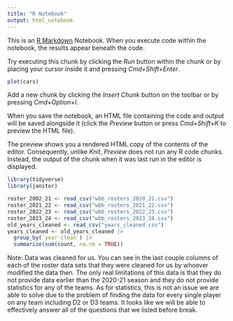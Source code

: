 ```yaml
---
title: "R Notebook"
output: html_notebook
---
```


This is an [R Markdown](http://rmarkdown.rstudio.com) Notebook. When you execute code within the notebook, the results appear beneath the code.

Try executing this chunk by clicking the *Run* button within the chunk or by placing your cursor inside it and pressing *Cmd+Shift+Enter*.

```r
plot(cars)
```

Add a new chunk by clicking the *Insert Chunk* button on the toolbar or by pressing *Cmd+Option+I*.

When you save the notebook, an HTML file containing the code and output will be saved alongside it (click the *Preview* button or press *Cmd+Shift+K* to preview the HTML file).

The preview shows you a rendered HTML copy of the contents of the editor. Consequently, unlike *Knit*, *Preview* does not run any R code chunks. Instead, the output of the chunk when it was last run in the editor is displayed.

```r
library(tidyverse)
library(janitor)

roster_2002_21 <- read_csv("wbb_rosters_2020_21.csv")
roster_2021_22 <- read_csv("wbb_rosters_2021_22.csv")
roster_2022_23 <- read_csv("wbb_rosters_2022_23.csv")
roster_2023_24 <- read_csv("wbb_rosters_2023_24.csv")
old_years_cleaned <- read_csv("years_cleaned.csv")
years_cleaned <- old_years_cleaned |>
  group_by(`year-clean`) |> 
  summarize(sum(count, na.rm = TRUE))

```

Note: Data was cleaned for us. You can see in the last couple columns of each of the roster data sets that they were cleaned for us by whoever modified the data then. The only real limitations of this data is that they do not provide data earlier than the 2020-21 season and they do not provide statistics for any of the teams. As for statistics, this is not an issue we are able to solve due to the problem of finding the data for every single player on any team including D2 or D3 teams. It looks like we will be able to effectively answer all of the questions that we listed before break.
